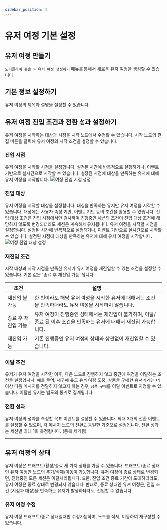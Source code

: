 ```yaml
---
sidebar_position: 2
---
```


# 유저 여정 기본 설정

## 유저 여정 만들기

`노티플라이 콘솔 > 유저 여정 생성하기` 메뉴를 통해서 새로운 유저 여정을 생성할 수 있습니다.

## 기본 정보 설정하기

유저 여정의 제목과 설명을 설정할 수 있습니다.

## 유저 여정 진입 조건과 전환 성과 설정하기

유저 여정을 시작하는 대상과 시점을 시작 노드에서 수정할 수 있습니다. 시작 노드의 편집 버튼을 클릭해 유저 여정의 시작 조건을 설정할 수 있습니다.

### 진입 시점

유저 여정을 시작할 시점을 설정합니다. 설정된 시간에 반복적으로 실행하거나, 이벤트 기반으로 실시간으로 시작할 수 있습니다. 설정된 시점에 대상을 만족하는 유저에 대해 유저 여정을 시작합니다.
![여정 진입 시점 설정](./img/user_journey_entry_timing.png)

### 진입 대상

유저 여정을 시작할 대상을 설정합니다. 대상을 만족하는 유저만 유저 여정을 시작할 수 있습니다. 대상에는 사용자 속성 기반, 이벤트 기반 등의 조건을 활용할 수 있습니다.
진입 대상 조건은 진입 시점에서만 검사하며 진행중인 세션의 조건이 진입 대상 조건에 해당하지 않도록 변경되더라도 세션은 계속해서 유지됩니다.
유저 여정을 시작할 시점을 설정합니다. 설정된 시간에 반복적으로 실행하거나, 이벤트 기반으로 실시간으로 시작할 수 있습니다. 설정된 시점에 대상을 만족하는 유저에 대해 유저 여정을 시작합니다.
![여정 진입 대상 설정](./img/user_journey_entry_target.png)

### 재진입 조건

시작 대상과 시작 시점을 만족한 유저가 유저 여정을 재진입할 수 있는 조건을 설정할 수 있습니다. 기본 값은 '종료 후 재진입 가능' 입니다.'

| 조건                | 설명                                                                                                                  |
| ------------------- | --------------------------------------------------------------------------------------------------------------------- |
| 재진입 불가능       | 한 번이라도 해당 유저 여정을 시작한 유저에 대해서는 조건을 만족하더라도 유저 여정을 시작하지 않습니다.                |
| 종료 후 재진입 가능 | 유저 여정이 진행중인 상태에서는 재진입이 불가하며, 이탈/종료 된 이후 조건을 만족하는 유저에 대해서 재진입 가능합니다. |
| 재진입 가능         | 기존 진행중인 유저 여정의 상태와 상관없이 재진입할 수 있습니다.                                                       |

### 이탈 조건

유저가 유저 여정을 시작한 이후, 다음 노드로 진행하지 않고 중간에 여정을 이탈하는 조건을 설정합니다.
예를 들어, 재구매 유도 유저 여정 도중, 상품을 구매한 유저에게는 더이상 다음 메시지를 전달하지 않고자 하는 경우, `상품 구매`를 이탈 이벤트로 지정할 수 있습니다.
이탈한 유저는 별도의 통계로 집계됩니다.

### 전환 성과

유저 여정의 성과를 측정할 목표 이벤트를 설정할 수 있습니다. 최대 3개의 전환 이벤트를 설정할 수 있으며, 각 메시지 노드의 전환도 동일한 기준으로 설정됩니다. 전환 성과는 세션별 최대 1회 측정됩니다. (중복 제거됨)

---

## 유저 여정의 상태

유저 여정은 드래프트/활성/종료 세 가지 상태를 가질 수 있습니다. 드래프트/종료 상태인 유저 여정만 노드의 추가/삭제/이동이 가능합니다.
유저 여정이 종료 상태로 변경되면, 진행중인 모든 세션은 이탈처리됩니다. 또한, 진입 조건 종료 기간이 도래하더라도, 유저 여정은 종료 상태로 변경되지 않습니다.
반대로, 종료 상태인 유져 여정은, 진입 조건 (시점과 대상)을 만족하는 유저가 발생하더라도, 진입할 수 없습니다.

### 유저 여정 수정

유저 여정 드래프트/종료 상태일때만 수정가능하며, 노드를 삭제, 이동하여 재구성할 수 있습니다.
